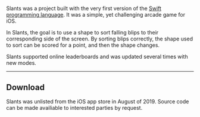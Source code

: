

#

<CenteredImage src="/images/slants/Hero.png" maxWidth={300} />

Slants was a project built with the very first version of the
[Swift programming language](https://swift.org). It was a simple, yet
challenging arcade game for iOS.

In Slants, the goal is to use a shape to sort falling blips to their corresponding
side of the screen. By sorting blips correctly, the shape used to sort can be scored
for a point, and then the shape changes.

<FullWidth>
  <Player
    playsInline
    src="/images/slants/Demo.mov"
    fluid={false}
    width={474 * 0.75}
    height={824 * 0.75}
  />
</FullWidth>

Slants supported online leaderboards and was updated several times with new modes.

---

## Download

Slants was unlisted from the iOS app store in August of 2019.
Source code can be made availiable to interested parties by request.
